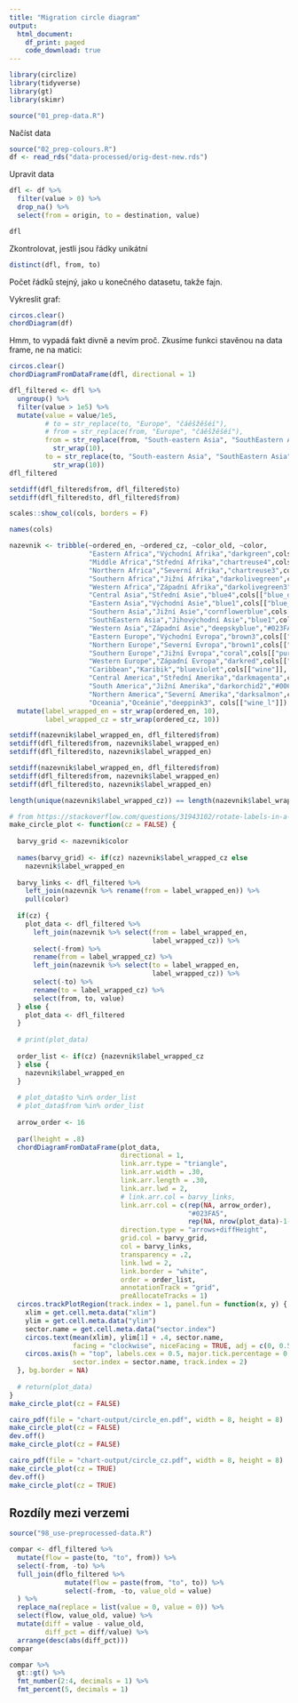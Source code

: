```yaml
---
title: "Migration circle diagram"
output:
  html_document:
    df_print: paged
    code_download: true
---
```


```r
library(circlize)
library(tidyverse)
library(gt)
library(skimr)
```

```r
source("01_prep-data.R")
```


Načíst data

```r
source("02_prep-colours.R")
df <- read_rds("data-processed/orig-dest-new.rds")
```

Upravit data

```r
dfl <- df %>% 
  filter(value > 0) %>% 
  drop_na() %>% 
  select(from = origin, to = destination, value)
```


```r
dfl
```

Zkontrolovat, jestli jsou řádky unikátní 

```r
distinct(dfl, from, to)
```

Počet řádků stejný, jako u konečného datasetu, takže fajn.

Vykreslit graf:

```r
circos.clear()
chordDiagram(df)
```


Hmm, to vypadá fakt divně a nevím proč. Zkusíme funkci stavěnou na data frame, ne na matici:

```r
circos.clear()
chordDiagramFromDataFrame(dfl, directional = 1)
```


```r
dfl_filtered <- dfl %>% 
  ungroup() %>% 
  filter(value > 1e5) %>% 
  mutate(value = value/1e5,
         # to = str_replace(to, "Europe", "čáěšžěšéí"),
         # from = str_replace(from, "Europe", "čáěšžěšéí"),
         from = str_replace(from, "South-eastern Asia", "SouthEastern Asia") %>%
           str_wrap(10),
         to = str_replace(to, "South-eastern Asia", "SouthEastern Asia") %>% 
           str_wrap(10))
dfl_filtered
```


```r
setdiff(dfl_filtered$from, dfl_filtered$to)
setdiff(dfl_filtered$to, dfl_filtered$from)
```

```r
scales::show_col(cols, borders = F)
```

```r
names(cols)
```


```r
nazevnik <- tribble(~ordered_en, ~ordered_cz, ~color_old, ~color,
                    "Eastern Africa","Východní Afrika","darkgreen",cols[["yellow"]],
                    "Middle Africa","Střední Afrika","chartreuse4",cols[["yellow_l"]],
                    "Northern Africa","Severní Afrika","chartreuse3",cols[["orange"]],
                    "Southern Africa","Jižní Afrika","darkolivegreen",cols[["orange_l"]],
                    "Western Africa","Západní Afrika","darkolivegreen3","#e6bd33",
                    "Central Asia","Střední Asie","blue4",cols[["blue_dark"]],
                    "Eastern Asia","Východní Asie","blue1",cols[["blue_dark_l"]],
                    "Southern Asia","Jižní Asie","cornflowerblue",cols[["blue_light_l"]],
                    "SouthEastern Asia","Jihovýchodní Asie","blue1",cols[["blue_light"]],
                    "Western Asia","Západní Asie","deepskyblue","#023FA5",
                    "Eastern Europe","Východní Evropa","brown3",cols[["brown_l"]],
                    "Northern Europe","Severní Evropa","brown1",cols[["brown"]],
                    "Southern Europe","Jižní Evropa","coral",cols[["purple"]],
                    "Western Europe","Západní Evropa","darkred",cols[["purple_l"]],
                    "Caribbean","Karibik","blueviolet",cols[["wine"]],
                    "Central America","Střední Amerika","darkmagenta",cols[["green_l"]],
                    "South America","Jižní Amerika","darkorchid2","#006600",
                    "Northern America","Severní Amerika","darksalmon",cols[["green"]],
                    "Oceania","Oceánie","deeppink3", cols[["wine_l"]]) %>% 
  mutate(label_wrapped_en = str_wrap(ordered_en, 10),
         label_wrapped_cz = str_wrap(ordered_cz, 10))

setdiff(nazevnik$label_wrapped_en, dfl_filtered$from)
setdiff(dfl_filtered$from, nazevnik$label_wrapped_en)
setdiff(dfl_filtered$to, nazevnik$label_wrapped_en)

setdiff(nazevnik$label_wrapped_en, dfl_filtered$from)
setdiff(dfl_filtered$from, nazevnik$label_wrapped_en)
setdiff(dfl_filtered$to, nazevnik$label_wrapped_en)
```

```r
length(unique(nazevnik$label_wrapped_cz)) == length(nazevnik$label_wrapped_cz)
```


```r
# from https://stackoverflow.com/questions/31943102/rotate-labels-in-a-chorddiagram-r-circlize
make_circle_plot <- function(cz = FALSE) {
  
  barvy_grid <- nazevnik$color
  
  names(barvy_grid) <- if(cz) nazevnik$label_wrapped_cz else
    nazevnik$label_wrapped_en
  
  barvy_links <- dfl_filtered %>% 
    left_join(nazevnik %>% rename(from = label_wrapped_en)) %>% 
    pull(color)
  
  if(cz) {
    plot_data <- dfl_filtered %>% 
      left_join(nazevnik %>% select(from = label_wrapped_en, 
                                    label_wrapped_cz)) %>% 
      select(-from) %>%
      rename(from = label_wrapped_cz) %>% 
      left_join(nazevnik %>% select(to = label_wrapped_en,
                                    label_wrapped_cz)) %>% 
      select(-to) %>%
      rename(to = label_wrapped_cz) %>% 
      select(from, to, value)
  } else {
    plot_data <- dfl_filtered
  }
  
  # print(plot_data)
  
  order_list <- if(cz) {nazevnik$label_wrapped_cz
  } else {
    nazevnik$label_wrapped_en
  }
  
  # plot_data$to %in% order_list
  # plot_data$from %in% order_list
  
  arrow_order <- 16
  
  par(lheight = .8)
  chordDiagramFromDataFrame(plot_data,
                            directional = 1,
                            link.arr.type = "triangle",
                            link.arr.width = .30,
                            link.arr.length = .30,
                            link.arr.lwd = 2,
                            # link.arr.col = barvy_links,
                            link.arr.col = c(rep(NA, arrow_order),
                                             "#023FA5",
                                             rep(NA, nrow(plot_data)-1-arrow_order)),
                            direction.type = "arrows+diffHeight",
                            grid.col = barvy_grid,
                            col = barvy_links,
                            transparency = .2,
                            link.lwd = 2,
                            link.border = "white",
                            order = order_list,
                            annotationTrack = "grid",
                            preAllocateTracks = 1)
  circos.trackPlotRegion(track.index = 1, panel.fun = function(x, y) {
    xlim = get.cell.meta.data("xlim")
    ylim = get.cell.meta.data("ylim")
    sector.name = get.cell.meta.data("sector.index")
    circos.text(mean(xlim), ylim[1] + .4, sector.name,
                facing = "clockwise", niceFacing = TRUE, adj = c(0, 0.5))
    circos.axis(h = "top", labels.cex = 0.5, major.tick.percentage = 0.2,
                sector.index = sector.name, track.index = 2)
  }, bg.border = NA)
  
  # return(plot_data)
}
make_circle_plot(cz = FALSE)
```


```r
cairo_pdf(file = "chart-output/circle_en.pdf", width = 8, height = 8)
make_circle_plot(cz = FALSE)
dev.off()
make_circle_plot(cz = FALSE)
```

```r
cairo_pdf(file = "chart-output/circle_cz.pdf", width = 8, height = 8)
make_circle_plot(cz = TRUE)
dev.off()
make_circle_plot(cz = TRUE)
```

## Rozdíly mezi verzemi

```r
source("98_use-preprocessed-data.R")

compar <- dfl_filtered %>% 
  mutate(flow = paste(to, "to", from)) %>% 
  select(-from, -to) %>% 
  full_join(dflo_filtered %>% 
              mutate(flow = paste(from, "to", to)) %>% 
              select(-from, -to, value_old = value)
  ) %>% 
  replace_na(replace = list(value = 0, value = 0)) %>% 
  select(flow, value_old, value) %>% 
  mutate(diff = value - value_old,
         diff_pct = diff/value) %>% 
  arrange(desc(abs(diff_pct)))
compar
```


```r
compar %>% 
  gt::gt() %>% 
  fmt_number(2:4, decimals = 1) %>% 
  fmt_percent(5, decimals = 1)
```


